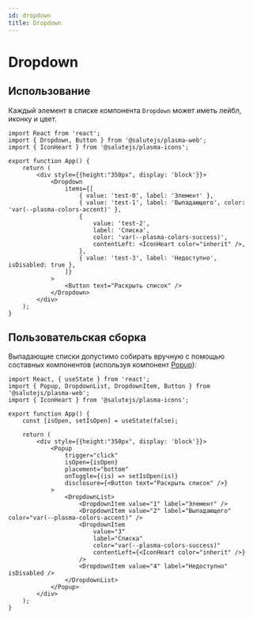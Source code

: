 ```yaml
---
id: dropdown
title: Dropdown
---
```



# Dropdown
<Description name="Dropdown" />
<PropsTable name="Dropdown" />

## Использование
Каждый элемент в списке компонента `Dropdown` может иметь лейбл, иконку и цвет.

```tsx live
import React from 'react';
import { Dropdown, Button } from '@salutejs/plasma-web';
import { IconHeart } from '@salutejs/plasma-icons';

export function App() {
    return (
        <div style={{height:"350px", display: 'block'}}>
            <Dropdown
                items={[
                    { value: 'test-0', label: 'Элемент' },
                    { value: 'test-1', label: 'Выпадающего', color: 'var(--plasma-colors-accent)' },
                    {
                        value: 'test-2',
                        label: 'Списка',
                        color: 'var(--plasma-colors-success)',
                        contentLeft: <IconHeart color="inherit" />,
                    },
                    { value: 'test-3', label: 'Недоступно', isDisabled: true },
                ]}
            >
                <Button text="Раскрыть список" />
            </Dropdown>
        </div>
    );
}
```

## Пользовательская сборка
Выпадающие списки допустимо собирать вручную с помощью составных компонентов (используя компонент [Popup](./popup)):

```tsx live
import React, { useState } from 'react';
import { Popup, DropdownList, DropdownItem, Button } from '@salutejs/plasma-web';
import { IconHeart } from '@salutejs/plasma-icons';

export function App() {
    const [isOpen, setIsOpen] = useState(false);

    return (
        <div style={{height:"350px", display: 'block'}}>
            <Popup
                trigger="click"
                isOpen={isOpen}
                placement="bottom"
                onToggle={(is) => setIsOpen(is)}
                disclosure={<Button text="Раскрыть список" />}
            >
                <DropdownList>
                    <DropdownItem value="1" label="Элемент" />
                    <DropdownItem value="2" label="Выпадающего" color="var(--plasma-colors-accent)" />
                    <DropdownItem
                        value="3"
                        label="Списка"
                        color="var(--plasma-colors-success)"
                        contentLeft={<IconHeart color="inherit" />}
                    />
                    <DropdownItem value="4" label="Недоступно" isDisabled />
                </DropdownList>
            </Popup>
        </div>
    );
}
```
